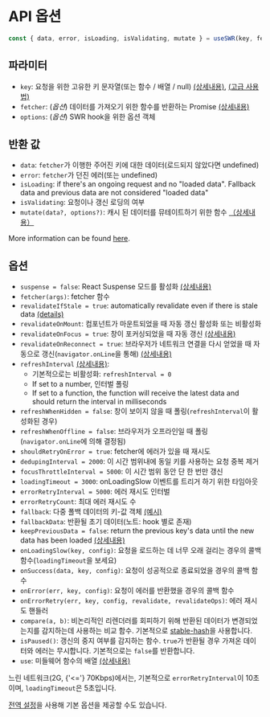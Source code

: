 
# API 옵션

```js
const { data, error, isLoading, isValidating, mutate } = useSWR(key, fetcher, options)
```

## 파라미터

- `key`: 요청을 위한 고유한 키 문자열(또는 함수 / 배열 / null) [(상세내용)](/docs/arguments),  [(고급 사용법)](/docs/conditional-fetching)
- `fetcher`: (_옵션_) 데이터를 가져오기 위한 함수를 반환하는 Promise [(상세내용)](/docs/data-fetching)
- `options`: (_옵션_) SWR hook을 위한 옵션 객체

## 반환 값

- `data`: `fetcher`가 이행한 주어진 키에 대한 데이터(로드되지 않았다면 undefined)
- `error`: `fetcher`가 던진 에러(또는 undefined)
- `isLoading`: if there's an ongoing request and no "loaded data". Fallback data and previous data are not considered "loaded data"
- `isValidating`: 요청이나 갱신 로딩의 여부
- `mutate(data?, options?)`: 캐시 된 데이터를 뮤테이트하기 위한 함수 [（상세내용）](/docs/mutation)

More information can be found [here](/docs/advanced/understanding-swr).

## 옵션

- `suspense = false`: React Suspense 모드를 활성화 [(상세내용)](/docs/suspense)
- `fetcher(args)`: fetcher 함수
- `revalidateIfStale = true`: automatically revalidate even if there is stale data [(details)](/docs/revalidation#disable-automatic-revalidations)
- `revalidateOnMount`: 컴포넌트가 마운트되었을 때 자동 갱신 활성화 또는 비활성화
- `revalidateOnFocus = true`: 창이 포커싱되었을 때 자동 갱신 [(상세내용)](/docs/revalidation)
- `revalidateOnReconnect = true`: 브라우저가 네트워크 연결을 다시 얻었을 때 자동으로 갱신(`navigator.onLine`을 통해) [(상세내용)](/docs/revalidation)
- `refreshInterval` [(상세내용)](/docs/revalidation):
  - 기본적으로는 비활성화: `refreshInterval = 0`
  - If set to a number, 인터벌 폴링
  - If set to a function, the function will receive the latest data and should return the interval in milliseconds
- `refreshWhenHidden = false`: 창이 보이지 않을 때 폴링(`refreshInterval`이 활성화된 경우)
- `refreshWhenOffline = false`: 브라우저가 오프라인일 때 폴링(`navigator.onLine`에 의해 결정됨)
- `shouldRetryOnError = true`: fetcher에 에러가 있을 때 재시도
- `dedupingInterval = 2000`: 이 시간 범위내에 동일 키를 사용하는 요청 중복 제거
- `focusThrottleInterval = 5000`: 이 시간 범위 동안 단 한 번만 갱신
- `loadingTimeout = 3000`: onLoadingSlow 이벤트를 트리거 하기 위한 타임아웃
- `errorRetryInterval = 5000`: 에러 재시도 인터벌
- `errorRetryCount`: 최대 에러 재시도 수
- `fallback`: 다중 폴백 데이터의 키-값 객체 [(예시)](/docs/with-nextjs)
- `fallbackData`: 반환될 초기 데이터(노트: hook 별로 존재)
- `keepPreviousData = false`: return the previous key's data until the new data has been loaded [(상세내용)](/docs/advanced/understanding-swr#return-previous-data-for-better-ux)
- `onLoadingSlow(key, config)`: 요청을 로드하는 데 너무 오래 걸리는 경우의 콜백 함수(`loadingTimeout`을 보세요)
- `onSuccess(data, key, config)`: 요청이 성공적으로 종료되었을 경우의 콜백 함수
- `onError(err, key, config)`: 요청이 에러를 반환했을 경우의 콜백 함수
- `onErrorRetry(err, key, config, revalidate, revalidateOps)`: 에러 재시도 핸들러
- `compare(a, b)`: 비논리적인 리렌더러를 회피하기 위해 반환된 데이터가 변경되었는지를 감지하는데 사용하는 비교 함수. 기본적으로 [stable-hash](https://github.com/shuding/stable-hash)을 사용합니다.
- `isPaused()`: 갱신의 중지 여부를 감지하는 함수. `true`가 반환될 경우 가져온 데이터와 에러는 무시합니다. 기본적으로는 `false`를 반환합니다.
- `use`: 미들웨어 함수의 배열 [(상세내용)](/docs/middleware)

<Callout emoji="💡">
  느린 네트워크(2G, {'<='} 70Kbps)에서는, 기본적으로 <code>errorRetryInterval</code>이 10초이며,
  <code>loadingTimeout</code>은 5초입니다.
</Callout>

[전역 설정](/docs/global-configuration)을 사용해 기본 옵션을 제공할 수도 있습니다.
